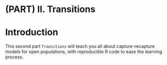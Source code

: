 # (PART) II. Transitions {-}

# Introduction {-}

This second part `Transitions` will teach you all about capture-recapture models for open populations, with reproducible R code to ease the learning process.